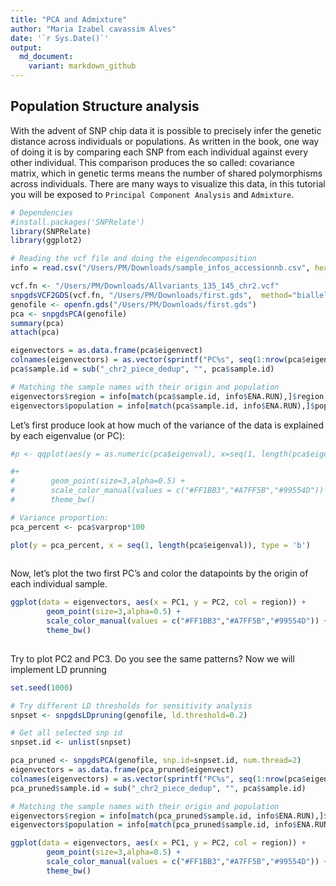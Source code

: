 ```yaml
---
title: "PCA and Admixture"
author: "Maria Izabel cavassim Alves"
date: '`r Sys.Date()`'
output:
  md_document:
    variant: markdown_github
---
```


## Population Structure analysis

With the advent of SNP chip data it is possible to precisely infer the genetic distance across individuals or populations. As written in the book, one way of doing it is by comparing each SNP from each individual against every other individual. This comparison produces the so called: covariance matrix, which in genetic terms means the number of shared polymorphisms across individuals.
There are many ways to visualize this data, in this tutorial you will be exposed to `Principal Component Analysis` and `Admixture`.



```r
# Dependencies
#install.packages('SNPRelate')
library(SNPRelate)
library(ggplot2)

# Reading the vcf file and doing the eigendecomposition
info = read.csv("/Users/PM/Downloads/sample_infos_accessionnb.csv", header = T, sep = ';')

vcf.fn <- "/Users/PM/Downloads/Allvariants_135_145_chr2.vcf"
snpgdsVCF2GDS(vcf.fn, "/Users/PM/Downloads/first.gds",  method="biallelic.only")
genofile <- openfn.gds("/Users/PM/Downloads/first.gds")
pca <- snpgdsPCA(genofile)
summary(pca)
attach(pca)

eigenvectors = as.data.frame(pca$eigenvect)
colnames(eigenvectors) = as.vector(sprintf("PC%s", seq(1:nrow(pca$eigenvect))))
pca$sample.id = sub("_chr2_piece_dedup", "", pca$sample.id)

# Matching the sample names with their origin and population
eigenvectors$region = info[match(pca$sample.id, info$ENA.RUN),]$region 
eigenvectors$population = info[match(pca$sample.id, info$ENA.RUN),]$population

```
Let's first produce look at how much of the variance of the data is explained by each eigenvalue (or PC):

```r
#p <- qqplot(aes(y = as.numeric(pca$eigenval), x=seq(1, length(pca$eigenval))))

#+ 
#        geom_point(size=3,alpha=0.5) +
#        scale_color_manual(values = c("#FF1BB3","#A7FF5B","#99554D")) +
#        theme_bw()

# Variance proportion:
pca_percent <- pca$varprop*100

plot(y = pca_percent, x = seq(1, length(pca$eigenval)), type = 'b')
        
```

Now, let's plot the two first PC's and color the datapoints by the origin of each individual sample.

```r
ggplot(data = eigenvectors, aes(x = PC1, y = PC2, col = region)) + 
        geom_point(size=3,alpha=0.5) +
        scale_color_manual(values = c("#FF1BB3","#A7FF5B","#99554D")) +
        theme_bw()
        
```

Try to plot PC2 and PC3. Do you see the same patterns?
Now we will implement LD prunning

```r
set.seed(1000)

# Try different LD thresholds for sensitivity analysis
snpset <- snpgdsLDpruning(genofile, ld.threshold=0.2)

# Get all selected snp id
snpset.id <- unlist(snpset)

pca_pruned <- snpgdsPCA(genofile, snp.id=snpset.id, num.thread=2)
eigenvectors = as.data.frame(pca_pruned$eigenvect)
colnames(eigenvectors) = as.vector(sprintf("PC%s", seq(1:nrow(pca$eigenvect))))
pca_pruned$sample.id = sub("_chr2_piece_dedup", "", pca$sample.id)

# Matching the sample names with their origin and population
eigenvectors$region = info[match(pca_pruned$sample.id, info$ENA.RUN),]$region 
eigenvectors$population = info[match(pca_pruned$sample.id, info$ENA.RUN),]$population

ggplot(data = eigenvectors, aes(x = PC1, y = PC2, col = region)) + 
        geom_point(size=3,alpha=0.5) +
        scale_color_manual(values = c("#FF1BB3","#A7FF5B","#99554D")) +
        theme_bw()
```
